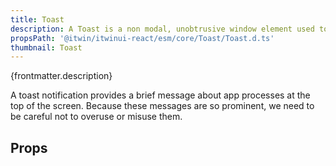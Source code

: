 ```yaml
---
title: Toast
description: A Toast is a non modal, unobtrusive window element used to display small amount of information to a user.
propsPath: '@itwin/itwinui-react/esm/core/Toast/Toast.d.ts'
thumbnail: Toast
---
```


<p>{frontmatter.description}</p>

<Placeholder componentPageName='toast' />

<LiveExample src='Toast.main.jsx'>
  <AllExamples.ToastMainExample client:load />
</LiveExample>

A toast notification provides a brief message about app processes at the top of the screen. Because these messages are so prominent, we need to be careful not to overuse or misuse them.

## Props

<PropsTable path={frontmatter.propsPath} />

